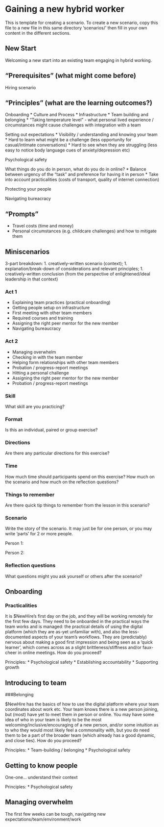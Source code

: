 # Gaining a new hybrid worker {.unnumbered}

This is template for creating a scenario. To create a new scenario, copy this
file to a new file in this same directory 'scenarios/' then fill in your own
content in the different sections.

## New Start
Welcoming a new start into an existing team engaging in hybrid working.

## “Prerequisites” (what might come before)
Hiring scenario

## “Principles” (what are the learning outcomes?) 
Onboarding
* Culture and Process
* Infrastructure
* Team building and belonging
* “Taking temperature level” - what personal lived experience / circumstances
  might cause challenges with integration with a team

Setting out expectations
* Visibility / understanding and knowing your team
* Hard to learn what might be a challenge (less opportunity for
  casual/intimate conversations)
* Hard to see when they are struggling (less easy to notice body language
  cues of anxiety/depression etc)

Psychological safety

What things do you do in person, what do you do in online?
* Balance between urgency of the “task” and preference for having it in person
* Take into account practicalities (costs of transport, quality of internet
  connection)

Protecting your people

Navigating bureacracy

## “Prompts”
* Travel costs (time and money)
* Personal circumstances (e.g. childcare challenges) and how to mitigate them 

## Miniscenarios
3-part breakdown:
1. creatively-written scenario (context);
1. explanation/break-down of considerations and relevant principles;
1. creatively-written conclusion (from the perspective of enlightened/ideal
   leadership in that context)

### Act 1
* Explaining team practices (practical onboarding)
* Getting people setup on infrastructure
* First meeting with other team members
* Required courses and training
* Assigning the right peer mentor for the new member
* Navigating bureaucracy

### Act 2
* Managing overwhelm
* Checking in with the team member
* Helping form relationships with other team members
* Probation / progress-report meetings
* Hitting a personal challenge
* Assigning the right peer mentor for the new member
* Probation / progress-report meetings




### Skill
What skill are you practicing?

### Format
Is this an individual, paired or group exercise?

### Directions
Are there any particular directions for this exercise?


### Time
How much time should participants spend on this exercise? How much on the scenario and how much on the reflection questions?  

### Things to remember
Are there quick tip things to remember from the lesson in this scenario?

### Scenario
Write the story of the scenario. It may just be for one person, or you may write 'parts' for 2 or more people. 

Person 1: 

Person 2:


### Reflection questions

What questions might you ask yourself or others after the scenario?

## Onboarding
### Practicalities

It is $NewHire’s first day on the job, and they will be working remotely for
the first few days. They need to be onboarded in the practical ways the team
works and is managed: the practical details of using the digital platform
(which they are as-yet unfamiliar with), and also the less-documented aspects
of your team’s workflows. They are (predictably) nervous about making a good
first impression and being seen as a ‘quick learner’, which comes across as a
slight brittleness/stiffness and/or faux-cheer in online meetings. How do you
proceed?

Principles:
* Psychological safety
* Establishing accountability
* Supporting growth

## Introducing to team
###Belonging

$NewHire has the basics of how to use the digital platform where your team
coordinates about work etc. Your team knows there is a new person joining, but
(most) have yet to meet them in person or online. You may have some idea of
who in your team is likely to be the most welcoming/inclusive/encouraging of
a new person, and/or some intuition as to who they would most likely feel a
commonality with, but you do need them to be a part of the broader team (which
already has a good dynamic, and close ties). How do you proceed?

Principles:
* Team-building / belonging
* Psychological safety

## Getting to know people
One-one… understand their context

Principles:
* Psychological safety

## Managing overwhelm
The first few weeks can be tough, navigating new
expectations/team/environment/work
